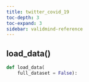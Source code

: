 ```yaml
---
title: twitter_covid_19
toc-depth: 3
toc-expand: 3
sidebar: validmind-reference
---
```


## load_data[()]{.muted}

```python
def load_data(
    full_dataset = False):
```
